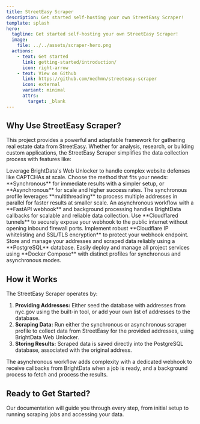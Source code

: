 ```yaml
---
title: StreetEasy Scraper
description: Get started self-hosting your own StreetEasy Scraper!
template: splash
hero:
  tagline: Get started self-hosting your own StreetEasy Scraper!
  image:
    file: ../../assets/scraper-hero.png
  actions:
    - text: Get started
      link: getting-started/introduction/
      icon: right-arrow
    - text: View on Github
      link: https://github.com/nedhmn/streeteasy-scraper
      icon: external
      variant: minimal
      attrs:
        target: _blank
---
```



## Why Use StreetEasy Scraper?

This project provides a powerful and adaptable framework for gathering real estate data from StreetEasy. Whether for analysis, research, or building custom applications, the StreetEasy Scraper simplifies the data collection process with features like:

<CardGrid stagger>
  <Card title="BrightData Integration" icon="puzzle">
    Leverage BrightData's Web Unlocker to handle complex website defenses like
    CAPTCHAs at scale.
  </Card>
  <Card title="Flexible Scraping Methods" icon="setting">
    Choose the method that fits your needs: **Synchronous** for immediate
    results with a simpler setup, or **Asynchronous** for scale and higher
    success rates.
  </Card>
  <Card title="Concurrent Sync Processing" icon="document">
    The synchronous profile leverages **multithreading** to process multiple
    addresses in parallel for faster results at smaller scale.
  </Card>
  <Card title="Efficient Async Workflow" icon="rocket">
    An asynchronous workflow with a **FastAPI webhook** and background
    processing handles BrightData callbacks for scalable and reliable data
    collection.
  </Card>
  <Card title="Secure Tunneling" icon="cloudflare">
    Use **Cloudflared tunnels** to securely expose your webhook to the public
    internet without opening inbound firewall ports.
  </Card>
  <Card title="Enhanced Security" icon="seti:lock">
    Implement robust **Cloudflare IP whitelisting and SSL/TLS encryption** to
    protect your webhook endpoint.
  </Card>
  <Card title="Robust Database" icon="seti:db">
    Store and manage your addresses and scraped data reliably using a
    **PostgreSQL** database.
  </Card>
  <Card title="Simplified Deployment" icon="seti:docker">
    Easily deploy and manage all project services using **Docker Compose** with
    distinct profiles for synchronous and asynchronous modes.
  </Card>
</CardGrid>

## How it Works

The StreetEasy Scraper operates by:

1.  **Providing Addresses:** Either seed the database with addresses from nyc.gov using the built-in tool, or add your own list of addresses to the database.
2.  **Scraping Data:** Run either the synchronous or asynchronous scraper profile to collect data from StreetEasy for the provided addresses, using BrightData Web Unlocker.
3.  **Storing Results:** Scraped data is saved directly into the PostgreSQL database, associated with the original address.

The asynchronous workflow adds complexity with a dedicated webhook to receive callbacks from BrightData when a job is ready, and a background process to fetch and process the results.

## Ready to Get Started?

Our documentation will guide you through every step, from initial setup to running scraping jobs and accessing your data.

<CardGrid>
  <LinkCard
    title="Installation"
    href="/streeteasy-scraper/getting-started/installation/"
    description="Learn how to get the project files and prerequisites set up."
  />
  <LinkCard
    title="Providing Addresses"
    href="/streeteasy-scraper/guides/providing-addresses-for-scraping/"
    description="Add your own addresses to the database for scraping."
  />
  <LinkCard
    title="Setting up Sync Profile"
    href="/streeteasy-scraper/getting-started/configuration/"
    description="Configure the essential settings for the synchronous quickstart."
  />
  <LinkCard
    title="Running the Sync Profile"
    href="/streeteasy-scraper/getting-started/running-the-sync-profile/"
    description="Start your first scrape using the synchronous Docker profile."
  />
  <LinkCard
    title="Setting up Async Profile"
    href="/streeteasy-scraper/guides/setting-up-the-async-profile/"
    description="Configure BrightData and Cloudflare for the asynchronous workflow."
  />
  <LinkCard
    title="Running the Async Profile"
    href="/streeteasy-scraper/guides/running-the-async-profile/"
    description="Learn how to start and monitor the asynchronous scraping process."
  />
</CardGrid>
